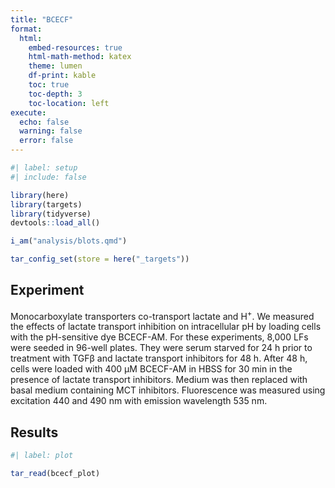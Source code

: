 ```yaml
---
title: "BCECF"
format: 
  html:
    embed-resources: true
    html-math-method: katex
    theme: lumen
    df-print: kable
    toc: true
    toc-depth: 3
    toc-location: left
execute:
  echo: false
  warning: false
  error: false
---
```


```r
#| label: setup
#| include: false

library(here)
library(targets)
library(tidyverse)
devtools::load_all()

i_am("analysis/blots.qmd")

tar_config_set(store = here("_targets"))
```

## Experiment

Monocarboxylate transporters co-transport lactate and H^+^. We measured the effects of lactate transport inhibition on intracellular pH by loading cells with the pH-sensitive dye BCECF-AM. For these experiments, 8,000 LFs were seeded in 96-well plates. They were serum starved for 24 h prior to treatment with TGFβ and lactate transport inhibitors for 48 h. After 48 h, cells were loaded with 400 μM BCECF-AM in HBSS for 30 min in the presence of lactate transport inhibitors. Medium was then replaced with basal medium containing MCT inhibitors. Fluorescence was measured using excitation 440 and 490 nm with emission wavelength 535 nm. 

## Results

```r
#| label: plot

tar_read(bcecf_plot)
```

